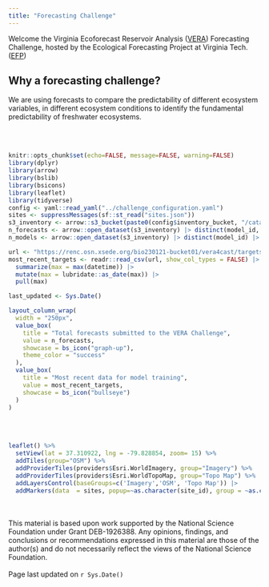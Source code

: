 ```yaml
---
title: "Forecasting Challenge"
---
```


Welcome the Virginia Ecoforecast Reservoir Analysis ([VERA](http://ltreb-reservoirs.org/)) Forecasting Challenge, hosted by the Ecological Forecasting Project at Virginia Tech. ([EFP](https://www.ecoforecastprojectvt.org/))

## Why a forecasting challenge? 

We are using forecasts to compare the predictability of different ecosystem variables, in different ecosystem conditions to identify the fundamental predictability of freshwater ecosystems.

<br />
<br />
```r
knitr::opts_chunk$set(echo=FALSE, message=FALSE, warning=FALSE)
library(dplyr)
library(arrow)
library(bslib)
library(bsicons)
library(leaflet)
library(tidyverse)
config <- yaml::read_yaml("../challenge_configuration.yaml")
sites <- suppressMessages(sf::st_read("sites.json"))
s3_inventory <- arrow::s3_bucket(paste0(config$inventory_bucket, "/catalog"), endpoint_override = config$endpoint, anonymous = TRUE)
n_forecasts <- arrow::open_dataset(s3_inventory) |> distinct(model_id, reference_date) |> collect() |> nrow()
n_models <- arrow::open_dataset(s3_inventory) |> distinct(model_id) |> collect() |> nrow()

url <- "https://renc.osn.xsede.org/bio230121-bucket01/vera4cast/targets/duration=P1D/P1D-targets.csv.gz"
most_recent_targets <- readr::read_csv(url, show_col_types = FALSE) |> 
  summarize(max = max(datetime)) |> 
  mutate(max = lubridate::as_date(max)) |> 
  pull(max)

last_updated <- Sys.Date()
```

```r

layout_column_wrap(
  width = "250px",
  value_box(
    title = "Total forecasts submitted to the VERA Challenge", 
    value = n_forecasts,
    showcase = bs_icon("graph-up"),
    theme_color = "success" 
  ),
  value_box(
    title = "Most recent data for model training", 
    value = most_recent_targets,
    showcase = bs_icon("bullseye")
  )
)

```
<br />
<br />

```r
leaflet() %>%
  setView(lat = 37.310922, lng = -79.828854, zoom= 15) %>%
  addTiles(group="OSM") %>%
  addProviderTiles(providers$Esri.WorldImagery, group="Imagery") %>%
  addProviderTiles(providers$Esri.WorldTopoMap, group="Topo Map") %>%
  addLayersControl(baseGroups=c('Imagery','OSM', 'Topo Map')) |> 
  addMarkers(data  = sites, popup=~as.character(site_id), group = ~as.character(Partner), clusterOptions = markerClusterOptions())
```
<br />
<br />
This material is based upon work supported by the National Science Foundation under Grant DEB-1926388. Any opinions, findings, and conclusions or recommendations expressed in this material are those of the author(s) and do not necessarily reflect the views of the National Science Foundation.
<br />
<br />
Page last updated on `r Sys.Date()`
